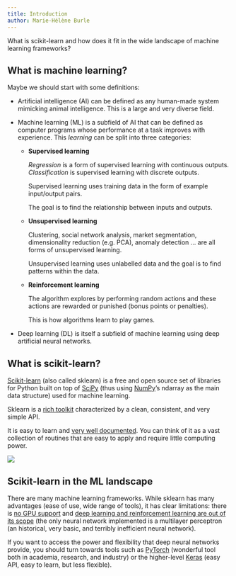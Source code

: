 ```yaml
---
title: Introduction
author: Marie-Hélène Burle
---
```


:::{.def}

What is scikit-learn and how does it fit in the wide landscape of machine learning frameworks?

:::

## What is machine learning?

Maybe we should start with some definitions:

- [Artificial intelligence (AI)]{.emph} can be defined as any human-made system mimicking animal intelligence. This is a large and very diverse field.

- [Machine learning (ML)]{.emph} is a subfield of AI that can be defined as computer programs whose performance at a task improves with experience. This *learning* can be split into three categories:

	- **Supervised learning**

		*Regression* is a form of supervised learning with continuous outputs.<br>
		*Classification* is supervised learning with discrete outputs.

	     Supervised learning uses training data in the form of example input/output pairs.

         The goal is to find the relationship between inputs and outputs.

	- **Unsupervised learning**

	     Clustering, social network analysis, market segmentation, dimensionality reduction (e.g. PCA), anomaly detection ... are all forms of unsupervised learning.

         Unsupervised learning uses unlabelled data and the goal is to find patterns within the data.

	- **Reinforcement learning**

         The algorithm explores by performing random actions and these actions are rewarded or punished (bonus points or penalties).

         This is how algorithms learn to play games.

- [Deep learning (DL)]{.emph} is itself a subfield of machine learning using deep artificial neural networks.

## What is scikit-learn?

[Scikit-learn](https://scikit-learn.org) (also called sklearn) is a free and open source set of libraries for Python built on top of [SciPy](https://scipy.org/) (thus using [NumPy](https://numpy.org/)'s ndarray as the main data structure) used for machine learning.

Sklearn is a [rich toolkit](https://scikit-learn.org/stable/auto_examples/index.html) characterized by a clean, consistent, and very simple API.

It is easy to learn and [very well documented](https://scikit-learn.org/stable/modules/classes.html). You can think of it as a vast collection of routines that are easy to apply and require little computing power.

![](img/sklearn_map.png)

## Scikit-learn in the ML landscape

There are many machine learning frameworks. While sklearn has many advantages (ease of use, wide range of tools), it has clear limitations: there is [no GPU support](https://scikit-learn.org/stable/faq.html#will-you-add-gpu-support) and [deep learning and reinforcement learning are out of its scope](https://scikit-learn.org/stable/faq.html#why-is-there-no-support-for-deep-or-reinforcement-learning-will-there-be-support-for-deep-or-reinforcement-learning-in-scikit-learn) (the only neural network implemented is a multilayer perceptron (an historical, very basic, and terribly inefficient neural network).

If you want to access the power and flexibility that deep neural networks provide, you should turn towards tools such as [PyTorch](https://pytorch.org/) (wonderful tool both in academia, research, and industry) or the higher-level [Keras](https://keras.io/) (easy API, easy to learn, but less flexible).
